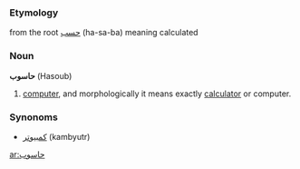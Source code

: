 {{Arabic}}
===Etymology===
from the root [[حسب]] (ha-sa-ba) meaning calculated

===Noun===
'''حاسوب''' (Hasoub)

#[[computer]], and morphologically it means exactly [[calculator]] or computer.

===Synonoms===
*[[كمبيوتر]] (kambyutr)
[[ar:حاسوب]]